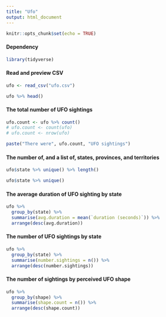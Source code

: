 ```yaml
---
title: "Ufo"
output: html_document
---
```


```r
knitr::opts_chunk$set(echo = TRUE)
```

#### Dependency
```r
library(tidyverse)
```

#### Read and preview CSV
```r
ufo <- read_csv("ufo.csv")

ufo %>% head()
```

#### The total number of UFO sightings
```r
ufo.count <- ufo %>% count()
# ufo.count <- count(ufo)
# ufo.count <- nrow(ufo)

paste("There were", ufo.count, "UFO sightings")
```

#### The number of, and a list of, states, provinces, and territories
```r
ufo$state %>% unique() %>% length()

ufo$state %>% unique()
```

#### The average duration of UFO sighting by state
```r
ufo %>% 
  group_by(state) %>% 
  summarise(avg.duration = mean(`duration (seconds)`)) %>% 
  arrange(desc(avg.duration)) 
```

#### The number of UFO sightings by state
```r
ufo %>% 
  group_by(state) %>% 
  summarise(number.sightings = n()) %>% 
  arrange(desc(number.sightings))
```

#### The number of sightings by perceived UFO shape
```r
ufo %>% 
  group_by(shape) %>% 
  summarise(shape.count = n()) %>% 
  arrange(desc(shape.count))
```

